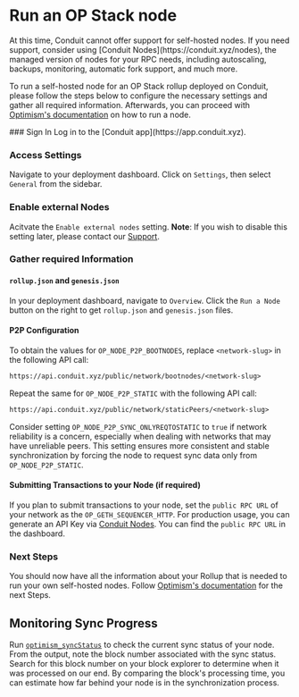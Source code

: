 
# Run an OP Stack node

<Callout type="info" emoji="ℹ️">
  At this time, Conduit cannot offer support for self-hosted nodes. If you need
  support, consider using [Conduit Nodes](https://conduit.xyz/nodes), the
  managed version of nodes for your RPC needs, including autoscaling, backups,
  monitoring, automatic fork support, and much more.
</Callout>

To run a self-hosted node for an OP Stack rollup deployed on Conduit, please follow the steps below to configure the necessary settings and gather all required information. Afterwards, you can proceed with [Optimism's documentation](https://docs.optimism.io/builders/node-operators/tutorials/node-from-docker) on how to run a node.

<Steps>
### Sign In
Log in to the [Conduit app](https://app.conduit.xyz).
 
### Access Settings
Navigate to your deployment dashboard. Click on `Settings`, then select `General` from the sidebar.

### Enable external Nodes

Acitvate the `Enable external nodes` setting. **Note**: If you wish to disable this setting later, please contact our [Support](https://conduitxyz.typeform.com/to/kGF2oAj1#source=website).

### Gather required Information

#### `rollup.json` and `genesis.json`

In your deployment dashboard, navigate to `Overview`. Click the `Run a Node` button on the right to get `rollup.json` and `genesis.json` files.

#### P2P Configuration

To obtain the values for `OP_NODE_P2P_BOOTNODES`, replace `<network-slug>` in the following API call:

```txt copy
https://api.conduit.xyz/public/network/bootnodes/<network-slug>
```

Repeat the same for `OP_NODE_P2P_STATIC` with the following API call:

```txt copy
https://api.conduit.xyz/public/network/staticPeers/<network-slug>
```

Consider setting `OP_NODE_P2P_SYNC_ONLYREQTOSTATIC` to `true` if network reliability is a concern, especially when dealing with networks that may have unreliable peers. This setting ensures more consistent and stable synchronization by forcing the node to request sync data only from `OP_NODE_P2P_STATIC`.

#### Submitting Transactions to your Node (if required)

If you plan to submit transactions to your node, set the `public RPC URL` of your network as the `OP_GETH_SEQUENCER_HTTP`. For production usage, you can generate an API Key via [Conduit Nodes](https://conduit.xyz/nodes). You can find the `public RPC URL` in the dashboard.

### Next Steps

You should now have all the information about your Rollup that is needed to run your own self-hosted nodes. Follow [Optimism's documentation](https://docs.optimism.io/builders/node-operators/tutorials/node-from-docker) for the next Steps.

</Steps>

## Monitoring Sync Progress

Run [`optimism_syncStatus`](https://docs.optimism.io/builders/node-operators/json-rpc#optimism_syncstatus) to check the current sync status of your node. From the output, note the block number associated with the sync status. Search for this block number on your block explorer to determine when it was processed on our end. By comparing the block's processing time, you can estimate how far behind your node is in the synchronization process.
